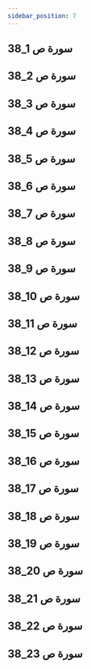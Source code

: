 ```yaml
---
sidebar_position: 7
---
```


## 38_1 سورة ص
<YouTube youTubeId='qGmsV8o-QW8' />

## 38_2 سورة ص
<YouTube youTubeId='GUc-6IsauE4' />

## 38_3 سورة ص
<YouTube youTubeId='P3Es7QqQ9o4' />

## 38_4 سورة ص
<YouTube youTubeId='QKwww7qEPXQ' />

## 38_5 سورة ص
<YouTube youTubeId='N3IgRCXKT0s' />

## 38_6 سورة ص
<YouTube youTubeId='8LEkoJ6tLGk' />

## 38_7 سورة ص
<YouTube youTubeId='HHppFJnjqLM' />

## 38_8 سورة ص
<YouTube youTubeId='UBUtfUJxpiA' />

## 38_9 سورة ص
<YouTube youTubeId='iqu8_EkbP9E' />

## 38_10 سورة ص
<YouTube youTubeId='aufw7tARNtE' />

## 38_11 سورة ص
<YouTube youTubeId='YphtfiQnc4Y' />

## 38_12 سورة ص
<YouTube youTubeId='DwoyWidGOkE' />

## 38_13 سورة ص
<YouTube youTubeId='yfoi2zNXCKU' />

## 38_14 سورة ص
<YouTube youTubeId='tMAvKDsmU5E' />

## 38_15 سورة ص
<YouTube youTubeId='mg2f6kTZqmY' />

## 38_16 سورة ص
<YouTube youTubeId='HjDUzz1tRPA' />

## 38_17 سورة ص
<YouTube youTubeId='vdCgNxgqWrY' />

## 38_18 سورة ص
<YouTube youTubeId='Yh3U2J_PTWs' />

## 38_19 سورة ص
<YouTube youTubeId='JgITk9DvWQM' />

## 38_20 سورة ص
<YouTube youTubeId='-dsvH1m7Lcc' />

## 38_21 سورة ص
<YouTube youTubeId='39onzBO6Ksc' />

## 38_22 سورة ص
<YouTube youTubeId='WQwu_J6i6y8' />

## 38_23 سورة ص
<YouTube youTubeId='jVH8fiJz9yY' />
